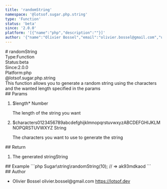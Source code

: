 ```yaml
---
title: 'randomString'
namespace: '@lotsof.sugar.php.string'
type: 'Function'
status: 'beta'
since: '2.0.0'
platform: '[{"name":"php","description":""}]'
author: '{"name":"Olivier Bossel","email":"olivier.bossel@gmail.com","url":"https://lotsof.dev"}'
---
```

<div class="docmap-mdx">
# randomString
<div class="_metas">
<div class="_type"><span class="_type-label">Type:</span><span class="_type-value">Function</span></div>
<div class="_status"><span class="_status-label">Status:</span><span class="_status-value -beta">beta</span></div>
<div class="_since"><span class="_since-label">Since:</span><span class="_since-value">2.0.0</span></div>
<div class="_platform"><span class="_platform-label">Platform:</span><span class="_platform-value -php">php</span></div>
</div>
<div class="_namespace">@lotsof.sugar.php.string</div>
<div class="_description">
This function allows you to generate a random string using the characters and the wanted length
specified in the params
</div>
<div class="_params">
## Params
<ol class="_list">
<li class="_item">
<span class="_name">$length<span class="_required">*</span></span><span class="_default"></span> <span class="_type">Number</span>
<p class="_description">The length of the string you want</p>
</li>
<li class="_item">
<span class="_name">$characters</span><span class="_default">0123456789abcdefghijklmnopqrstuvwxyzABCDEFGHIJKLMNOPQRSTUVWXYZ</span> <span class="_type">String</span>
<p class="_description">The characters you want to use to generate the string</p>
</li>
</ol>
</div>
<div class="_return">
## Return
<ol class="_list">
<li class="_item">
<span class="_description">The generated string</span><span class="_default"></span><span class="_type">String</span>
</li>
</ol>
</div>
<div class="_examples">
## Example
```php
Sugar\string\randomString(10); // => ak93mdkaod
```
</div>
<div class="_author">
## Author
<ul class="_list">
<li class="_item">
<span class="_name">Olivier Bossel</span>
<span class="_email">olivier.bossel@gmail.com</span>
<a href="https://lotsof.dev" target="_blank" class="_url">https://lotsof.dev</a>
</li>
</ul>
</div>
</div>